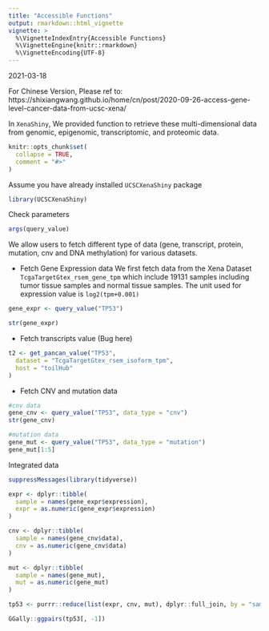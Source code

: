 ```yaml
---
title: "Accessible Functions"
output: rmarkdown::html_vignette
vignette: >
  %\VignetteIndexEntry{Accessible Functions}
  %\VignetteEngine{knitr::rmarkdown}
  %\VignetteEncoding{UTF-8}
---
```

2021-03-18

For Chinese Version, Please ref to: https://shixiangwang.github.io/home/cn/post/2020-09-26-access-gene-level-cancer-data-from-ucsc-xena/

In `XenaShiny`, We provided function to retrieve these multi-dimensional data from genomic, epigenomic, transcriptomic, and proteomic data.
```r
knitr::opts_chunk$set(
  collapse = TRUE,
  comment = "#>"
)
```
Assume you have already installed `UCSCXenaShiny` package
```r
library(UCSCXenaShiny)
```

Check parameters 
```r
args(query_value)
```
We allow users to fetch different type of data (gene, transcript, protein, mutation, cnv and DNA methylation) for various datasets.

- Fetch Gene Expression data 
We first fetch data from the Xena Dataset `TcgaTargetGtex_rsem_gene_tpm` which include 19131 samples including tumor tissue samples and normal tissue samples. The unit used for expression value is `log2(tpm+0.001)`
```r
gene_expr <- query_value("TP53")
```
```r
str(gene_expr)
```

- Fetch transcripts value (Bug here)
```r
t2 <- get_pancan_value("TP53",
  dataset = "TcgaTargetGtex_rsem_isoform_tpm",
  host = "toilHub"
)
```
- Fetch CNV and mutation data
```r
#cnv data
gene_cnv <- query_value("TP53", data_type = "cnv")
str(gene_cnv)
```
```r
#mutation data
gene_mut <- query_value("TP53", data_type = "mutation")
gene_mut[1:5]
```
Integrated data
```r
suppressMessages(library(tidyverse))

expr <- dplyr::tibble(
  sample = names(gene_expr$expression),
  expr = as.numeric(gene_expr$expression)
)

cnv <- dplyr::tibble(
  sample = names(gene_cnv$data),
  cnv = as.numeric(gene_cnv$data)
)

mut <- dplyr::tibble(
  sample = names(gene_mut),
  mut = as.numeric(gene_mut)
)

tp53 <- purrr::reduce(list(expr, cnv, mut), dplyr::full_join, by = "sample")

GGally::ggpairs(tp53[, -1])
```

